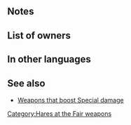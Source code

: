 {{Weapon Infobox
|tagid=SID_ビッグスプーン
|weaponType=Axe
|weaponName={{PAGENAME}}
|might=9
|range=1
|effect=Deals +10 damage when Special triggers.
|cost=200
|exclusive=0
|statModifiers=0,9,0,0,0
|next=Giant Spoon+
|promotionRarity=5
|promotionTier=1
|required=Steel Axe
|properties=
}}
==Notes==
{{FlatDamage|special=1|10}}

==List of owners==
{{Skill Hero List}}

==In other languages==
{{OtherLanguages
|japanese=ビッグスプーン
|german=Riesenlöffel
|spanishEU=Gran cuchara
|spanishLA=Gran cuchara
|french=Cuillère géante
|italian=Cucchiaione
|chineseTW=巨大湯匙
|portuguese=Colher grande
}}
==See also==
* [[Weapons that boost Special damage]]
{{Weapons Navbox}}
[[Category:Hares at the Fair weapons]]